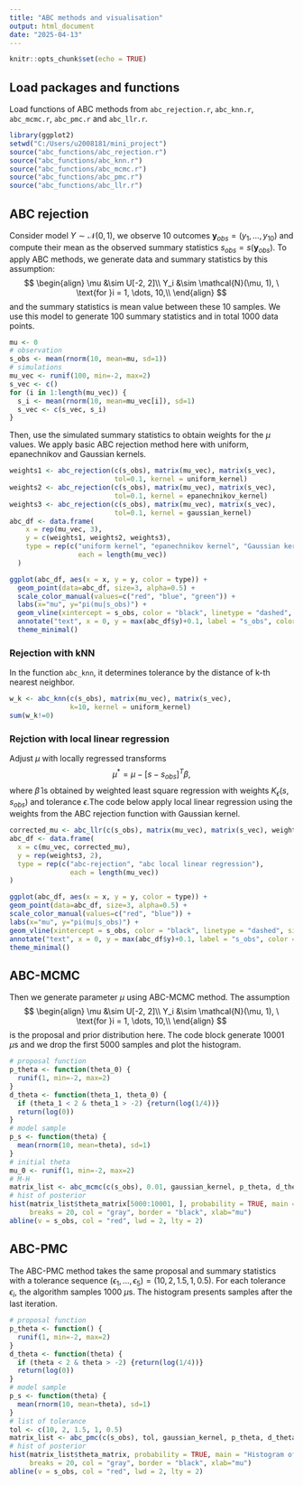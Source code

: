 ```yaml
---
title: "ABC methods and visualisation"
output: html_document
date: "2025-04-13"
---
```


```r
knitr::opts_chunk$set(echo = TRUE)
```

## Load packages and functions

Load functions of ABC methods from `abc_rejection.r`, `abc_knn.r`, `abc_mcmc.r`, `abc_pmc.r` and `abc_llr.r`.

```r
library(ggplot2)
setwd("C:/Users/u2008181/mini_project")
source("abc_functions/abc_rejection.r")
source("abc_functions/abc_knn.r")
source("abc_functions/abc_mcmc.r")
source("abc_functions/abc_pmc.r")
source("abc_functions/abc_llr.r")
```

## ABC rejection

Consider model $Y \sim \mathcal{N}(0, 1)$, we observe 10 outcomes $\mathbf{y}_{obs} = (y_1, \dots, y_{10})$ and compute their mean as the observed summary statistics $s_{obs} = s(\mathbf{y}_{obs})$. To apply ABC methods, we generate data and summary statistics by this assumption:
$$
\begin{align}
\mu &\sim U[-2, 2]\\
Y_i &\sim \mathcal{N}(\mu, 1), \ \text{for }i = 1, \dots, 10,\\
\end{align}
$$
and the summary statistics is mean value between these 10 samples. We use this model to generate 100 summary statistics and in total 1000 data points.

```r
mu <- 0
# observation
s_obs <- mean(rnorm(10, mean=mu, sd=1))
# simulations
mu_vec <- runif(100, min=-2, max=2)
s_vec <- c()
for (i in 1:length(mu_vec)) {
  s_i <- mean(rnorm(10, mean=mu_vec[i]), sd=1)
  s_vec <- c(s_vec, s_i)
}
```

Then, use the simulated summary statistics to obtain weights for the $\mu$ values. We apply basic ABC rejection method here with uniform, epanechnikov and Gaussian kernels.

```r
weights1 <- abc_rejection(c(s_obs), matrix(mu_vec), matrix(s_vec),
                          tol=0.1, kernel = uniform_kernel)
weights2 <- abc_rejection(c(s_obs), matrix(mu_vec), matrix(s_vec),
                          tol=0.1, kernel = epanechnikov_kernel)
weights3 <- abc_rejection(c(s_obs), matrix(mu_vec), matrix(s_vec),
                          tol=0.1, kernel = gaussian_kernel)
abc_df <- data.frame(
    x = rep(mu_vec, 3),
    y = c(weights1, weights2, weights3),
    type = rep(c("uniform kernel", "epanechnikov kernel", "Gaussian kernel"),
                 each = length(mu_vec))
  )

ggplot(abc_df, aes(x = x, y = y, color = type)) +
  geom_point(data=abc_df, size=3, alpha=0.5) +
  scale_color_manual(values=c("red", "blue", "green")) +
  labs(x="mu", y="pi(mu|s_obs)") +
  geom_vline(xintercept = s_obs, color = "black", linetype = "dashed", size = 1) +
  annotate("text", x = 0, y = max(abc_df$y)+0.1, label = "s_obs", color = "black", hjust = 0) +
  theme_minimal()
```

### Rejection with kNN

In the function `abc_knn`, it determines tolerance by the distance of k-th nearest neighbor.

```r
w_k <- abc_knn(c(s_obs), matrix(mu_vec), matrix(s_vec),
               k=10, kernel = uniform_kernel)
sum(w_k!=0)
```

### Rejction with local linear regression

Adjust $\mu$ with locally regressed transforms
$$
\mu^* = \mu - [s - s_{obs}]^T \beta,
$$
where $\hat{\beta}$ is obtained by weighted least square regression with weights $K_{\epsilon}(s, s_{obs})$ and tolerance $\epsilon$.The code below apply local linear regression using the weights from the ABC rejection function with Gaussian kernel.

```r
corrected_mu <- abc_llr(c(s_obs), matrix(mu_vec), matrix(s_vec), weights3)
abc_df <- data.frame(
  x = c(mu_vec, corrected_mu),
  y = rep(weights3, 2),
  type = rep(c("abc-rejection", "abc local linear regression"),
               each = length(mu_vec))
)

ggplot(abc_df, aes(x = x, y = y, color = type)) +
geom_point(data=abc_df, size=3, alpha=0.5) +
scale_color_manual(values=c("red", "blue")) +
labs(x="mu", y="pi(mu|s_obs)") +
geom_vline(xintercept = s_obs, color = "black", linetype = "dashed", size = 1) +
annotate("text", x = 0, y = max(abc_df$y)+0.1, label = "s_obs", color = "black", hjust = 0) +
theme_minimal()
```

## ABC-MCMC

Then we generate parameter $\mu$ using ABC-MCMC method. The assumption
$$
\begin{align}
\mu &\sim U[-2, 2]\\
Y_i &\sim \mathcal{N}(\mu, 1), \ \text{for }i = 1, \dots, 10,\\
\end{align}
$$
is the proposal and prior distribution here. The code block generate 10001 $\mu$s and we drop the first 5000 samples and plot the histogram.

```r
# proposal function
p_theta <- function(theta_0) {
  runif(1, min=-2, max=2)
}
d_theta <- function(theta_1, theta_0) {
  if (theta_1 < 2 & theta_1 > -2) {return(log(1/4))}
  return(log(0))
}
# model sample
p_s <- function(theta) {
  mean(rnorm(10, mean=theta), sd=1)
}
# initial theta
mu_0 <- runif(1, min=-2, max=2)
# M-H
matrix_list <- abc_mcmc(c(s_obs), 0.01, gaussian_kernel, p_theta, d_theta, p_s, d_theta, mu_0, 10000)
# hist of posterior
hist(matrix_list$theta_matrix[5000:10001, ], probability = TRUE, main = "Histogram of mu|s_obs",
     breaks = 20, col = "gray", border = "black", xlab="mu")
abline(v = s_obs, col = "red", lwd = 2, lty = 2)
```

## ABC-PMC

The ABC-PMC method takes the same proposal and summary statistics with a tolerance sequence $(\epsilon_1, \dots, \epsilon_5) = (10, 2, 1.5, 1, 0.5)$. For each tolerance $\epsilon_i$, the algorithm samples 1000 $\mu$s. The histogram presents samples after the last iteration.

```r
# proposal function
p_theta <- function() {
  runif(1, min=-2, max=2)
}
d_theta <- function(theta) {
  if (theta < 2 & theta > -2) {return(log(1/4))}
  return(log(0))
}
# model sample
p_s <- function(theta) {
  mean(rnorm(10, mean=theta), sd=1)
}
# list of tolerance
tol <- c(10, 2, 1.5, 1, 0.5)
matrix_list <- abc_pmc(c(s_obs), tol, gaussian_kernel, p_theta, d_theta, p_s, 1000)
# hist of posterior
hist(matrix_list$theta_matrix, probability = TRUE, main = "Histogram of mu|s_obs",
     breaks = 20, col = "gray", border = "black", xlab="mu")
abline(v = s_obs, col = "red", lwd = 2, lty = 2)
```


